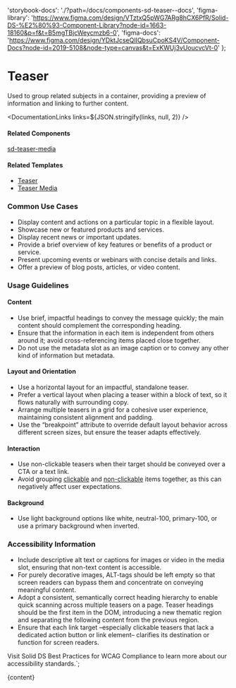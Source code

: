 

  'storybook-docs': './?path=/docs/components-sd-teaser--docs',
  'figma-library':
    'https://www.figma.com/design/VTztxQ5pWG7ARg8hCX6PfR/Solid-DS-%E2%80%93-Component-Library?node-id=1663-18160&p=f&t=B5mgTBjcWeycmzb6-0',
  'figma-docs':
    'https://www.figma.com/design/YDktJcseQIIQbsuCpoKS4V/Component-Docs?node-id=2019-5108&node-type=canvas&t=ExKWUj3vUoucvcVt-0'
};

# Teaser

Used to group related subjects in a container, providing a preview of information and linking to further content.

<DefaultStory />

<DocumentationLinks links=${JSON.stringify(links, null, 2)} />

#### Related Components

[sd-teaser-media](./?path=/docs/components-sd-teaser-media--docs)

#### Related Templates

- [Teaser](./?path=/docs/templates-teaser--docs)
- [Teaser Media](./?path=/docs/templates-teaser-media--docs)

### Common Use Cases

- Display content and actions on a particular topic in a flexible layout.
- Showcase new or featured products and services.
- Display recent news or important updates.
- Provide a brief overview of key features or benefits of a product or service.
- Present upcoming events or webinars with concise details and links.
- Offer a preview of blog posts, articles, or video content.

### Usage Guidelines

#### Content

- Use brief, impactful headings to convey the message quickly; the main content should complement the corresponding heading.
- Ensure that the information in each item is independent from others around it; avoid cross-referencing items placed close together.
- Do not use the metadata slot as an image caption or to convey any other kind of information but metadata.

#### Layout and Orientation

- Use a horizontal layout for an impactful, standalone teaser.
- Prefer a vertical layout when placing a teaser within a block of text, so it flows naturally with surrounding copy.
- Arrange multiple teasers in a grid for a cohesive user experience, maintaining consistent alignment and padding.
- Use the “breakpoint” attribute to override default layout behavior across different screen sizes, but ensure the teaser adapts effectively.

#### Interaction

- Use non-clickable teasers when their target should be conveyed over a CTA or a text link.
- Avoid grouping [clickable](./?path=/docs/templates-teaser--docs#unclickable-teaser-with-button) and [non-clickable](./?path=/docs/templates-teaser--docs#clickable-teaser) items together, as this can negatively affect user expectations.

#### Background

- Use light background options like white, neutral-100, primary-100, or use a primary background when inverted.

### Accessibility Information

- Include descriptive alt text or captions for images or video in the media slot, ensuring that non-text content is accessible.
- For purely decorative images, ALT-tags should be left empty so that screen readers can bypass them and concentrate on conveying meaningful content.
- Adopt a consistent, semantically correct heading hierarchy to enable quick scanning across multiple teasers on a page. Teaser headings should be the first item in the DOM, introducing a new thematic region and separating the following content from the previous region.
- Ensure that each link target –especially clickable teasers that lack a dedicated action button or link element– clarifies its destination or function for screen readers.

Visit <sd-link href="https://www.figma.com/design/VTztxQ5pWG7ARg8hCX6PfR/Solid-DS-%E2%80%93-Component-Library?node-id=38262-58412&t=1qhfYXrbNhSCYCzZ-4" target="_blank">Solid DS Best Practices for WCAG Compliance</sd-link> to learn more about our accessibility standards.`;

<Meta title="Components/sd-teaser/Overview" />

<OverviewFormatter story={SdTeaserStories.Default}>{content}</OverviewFormatter>
